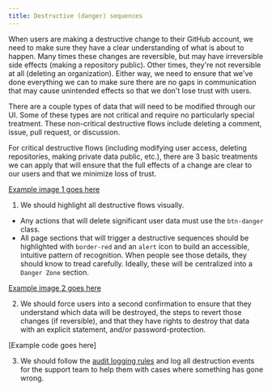 ```yaml
---
title: Destructive (danger) sequences
---
```


When users are making a destructive change to their GitHub account, we need to make sure they have a clear understanding of what is about to happen. Many times these changes are reversible, but may have irreversible side effects (making a repository public). Other times, they're not reversible at all (deleting an organization). Either way, we need to ensure that we've done everything we can to make sure there are no gaps in communication that may cause unintended effects so that we don't lose trust with users.

There are a couple types of data that will need to be modified through our UI. Some of these types are not critical and require no particularly special treatment. These non-critical destructive flows include deleting a comment, issue, pull request, or discussion.

For critical destructive flows (including modifying user access, deleting repositories, making private data public, etc.), there are 3 basic treatments we can apply that will ensure that the full effects of a change are clear to our users and that we minimize loss of trust.

[Example image 1 goes here]()

1. We should highlight all destructive flows visually. 
  - Any actions that will delete significant user data must use the `btn-danger` class.
  - All page sections that will trigger a destructive sequences should be highlighted with `border-red` and an `alert` icon to build an accessible, intuitive pattern of recognition. When people see those details, they should know to tread carefully. Ideally, these will be centralized into a `Danger Zone` section.

[Example image 2 goes here]()

2. We should force users into a second confirmation to ensure that they understand which data will be destroyed, the steps to revert those changes (if reversible), and that they have rights to destroy that data with an explicit statement, and/or password-protection.

[Example code goes here]

3. We should follow the [audit logging rules](https://githubber.com/article/technology/dotcom/audit-logs/adding-new-events) and log all destruction events for the support team to help them with cases where something has gone wrong.